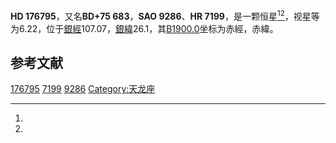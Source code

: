 {{Starbox begin
| name = HD 176795
}}
{{Starbox observe
| epoch = [[J2000.0|J2000.0]]
| constell = {{星座名待查}}<ref name=SIMBAD>{{cite web
 | url=http://simbad.u-strasbg.fr/simbad/sim-id?Ident=HR+7199
 | title=Pulsating variable Star
 | publisher=Centre de Données astronomiques de Strasbourg
 | work=SIMBAD
 | accessdate=2012-07-13
 | archive-date=2021-04-22
 | archive-url=https://web.archive.org/web/20210422133818/http://simbad.u-strasbg.fr/simbad/sim-id?Ident=HR+7199
 }}</ref><ref name=DATA>{{cite web
 | url=http://vizier.u-strasbg.fr/viz-bin/VizieR-5?-out.add=.&-source=5050&-corr=PK=HR&-out.max=9999&HR=7199
 | title=VizieR Detailed Page
 | accessdate=2012-07-13
 | archive-date=2016-03-04
 | archive-url=https://web.archive.org/web/20160304235000/http://vizier.u-strasbg.fr/viz-bin/VizieR-5?-out.add=.&-source=5050&-corr=PK=HR&-out.max=9999&HR=7199
 | dead-url=no
 }}</ref>
| 星官 = 
| ra = {{RA|18|53|33.2}}<ref name=SIMBAD /><ref name=DATA />
| dec = {{DEC|+75|47|15}}<ref name=SIMBAD /><ref name=DATA />
| appmag_v = 6.22<ref name=SIMBAD /><ref name=DATA />
}}
{{Starbox character
| class = A1V<ref name=SIMBAD /><ref name=DATA />
| b-v = <ref name=SIMBAD /><ref name=DATA />
| u-b = <ref name=SIMBAD /><ref name=DATA />
| r-i = <ref name=SIMBAD /><ref name=DATA />
| variable = 
}}
{{Starbox astrometry
| radial_v = 
| prop_mo_ra = -17
| parallax = -0.004
| p_error = 
}}
{{Starbox catalog
| names =BD+75 683，[[SAO星表|SAO]] 9286，[[HD星表|HD]] 176795，[[HR星表|HR]] 7199}}
{{Starbox reference |Simbad=HR+7199}}
{{Starbox end}}

'''HD 176795'''，又名'''BD+75 683'''，'''SAO 9286'''、'''HR 7199'''，是一颗恒星<ref name=SIMBAD /><ref name=DATA />，视星等为6.22，位于[[銀道座標系|銀經]]107.07，[[銀道座標系|銀緯]]26.1，其[[B1900.0|B1900.0]]坐标为赤經{{RA|18|56|55.3}}，赤緯{{DEC|+75|26.1|14}}。

== 参考文献 ==
{{reflist}}

{{star-stub}}

[[Category:HD和HDE天體|176795]]
[[Category:HR天體|7199]]
[[Category:SAO天體|9286]]
[[Category:天龙座|Category:天龙座]]